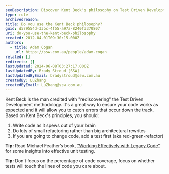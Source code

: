 ```yaml
---
seoDescription: Discover Kent Beck's philosophy on Test Driven Development and improve your coding skills by writing clean code, refactoring small changes, and adding tests first.
type: rule
archivedreason:
title: Do you use the Kent Beck philosophy?
guid: d579554d-33bc-4f55-a97a-8240f3370807
uri: do-you-use-the-kent-beck-philosophy
created: 2012-04-01T09:30:15.000Z
authors:
  - title: Adam Cogan
    url: https://ssw.com.au/people/adam-cogan
related: []
redirects: []
lastUpdated: 2024-06-08T03:27:17.000Z
lastUpdatedBy: Brady Stroud [SSW]
lastUpdatedByEmail: bradystroud@ssw.com.au
createdBy: LuZhang
createdByEmail: LuZhang@ssw.com.au
---
```


Kent Beck is the man credited with "rediscovering" the Test Driven Development methodology. It's a great way to ensure your code works as expected and it will allow you to catch errors that occur down the track.
Based on Kent Beck's principles, you should:

1. Write code as it spews out of your brain
2. Do lots of small refactoring rather than big architectural rewrites
3. If you are going to change code, add a test first (aka red-green-refactor)

**Tip:** Read Michael Feather’s book, [&quot;Working Effectively with Legacy Code&quot;](https://www.amazon.com/Working-Effectively-Legacy-Michael-Feathers/dp/0131177052) for some insights into effective unit testing.

**Tip:** Don't focus on the percentage of code coverage, focus on whether tests will touch the lines of code you care about.
